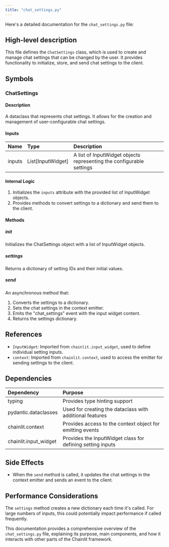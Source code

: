 ```yaml
---
title: "chat_settings.py"
---
```


Here's a detailed documentation for the `chat_settings.py` file:

## High-level description
This file defines the `ChatSettings` class, which is used to create and manage chat settings that can be changed by the user. It provides functionality to initialize, store, and send chat settings to the client.

## Symbols

### ChatSettings
#### Description
A dataclass that represents chat settings. It allows for the creation and management of user-configurable chat settings.

#### Inputs
| Name | Type | Description |
|:-----|:-----|:------------|
| inputs | List[InputWidget] | A list of InputWidget objects representing the configurable settings |

#### Internal Logic
1. Initializes the `inputs` attribute with the provided list of InputWidget objects.
2. Provides methods to convert settings to a dictionary and send them to the client.

#### Methods

##### __init__
Initializes the ChatSettings object with a list of InputWidget objects.

##### settings
Returns a dictionary of setting IDs and their initial values.

##### send
An asynchronous method that:
1. Converts the settings to a dictionary.
2. Sets the chat settings in the context emitter.
3. Emits the "chat_settings" event with the input widget content.
4. Returns the settings dictionary.

## References
- `InputWidget`: Imported from `chainlit.input_widget`, used to define individual setting inputs.
- `context`: Imported from `chainlit.context`, used to access the emitter for sending settings to the client.

## Dependencies
| Dependency | Purpose |
|:-----------|:--------|
| typing | Provides type hinting support |
| pydantic.dataclasses | Used for creating the dataclass with additional features |
| chainlit.context | Provides access to the context object for emitting events |
| chainlit.input_widget | Provides the InputWidget class for defining setting inputs |

## Side Effects
- When the `send` method is called, it updates the chat settings in the context emitter and sends an event to the client.

## Performance Considerations
The `settings` method creates a new dictionary each time it's called. For large numbers of inputs, this could potentially impact performance if called frequently.

This documentation provides a comprehensive overview of the `chat_settings.py` file, explaining its purpose, main components, and how it interacts with other parts of the Chainlit framework.